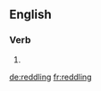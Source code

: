 ==English==

===Verb===
{{head|en}}

# {{present participle of|reddle}}

[[de:reddling]]
[[fr:reddling]]